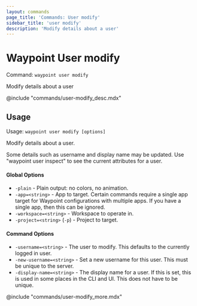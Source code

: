 ```yaml
---
layout: commands
page_title: 'Commands: User modify'
sidebar_title: 'user modify'
description: 'Modify details about a user'
---
```


# Waypoint User modify

Command: `waypoint user modify`

Modify details about a user

@include "commands/user-modify_desc.mdx"

## Usage

Usage: `waypoint user modify [options]`

Modify details about a user.

Some details such as username and display name may be updated.
Use "waypoint user inspect" to see the current attributes for a user.

#### Global Options

- `-plain` - Plain output: no colors, no animation.
- `-app=<string>` - App to target. Certain commands require a single app target for Waypoint configurations with multiple apps. If you have a single app, then this can be ignored.
- `-workspace=<string>` - Workspace to operate in.
- `-project=<string>` (`-p`) - Project to target.

#### Command Options

- `-username=<string>` - The user to modify. This defaults to the currently logged in user.
- `-new-username=<string>` - Set a new username for this user. This must be unique to the server.
- `-display-name=<string>` - The display name for a user. If this is set, this is used in some places in the CLI and UI. This does not have to be unique.

@include "commands/user-modify_more.mdx"
